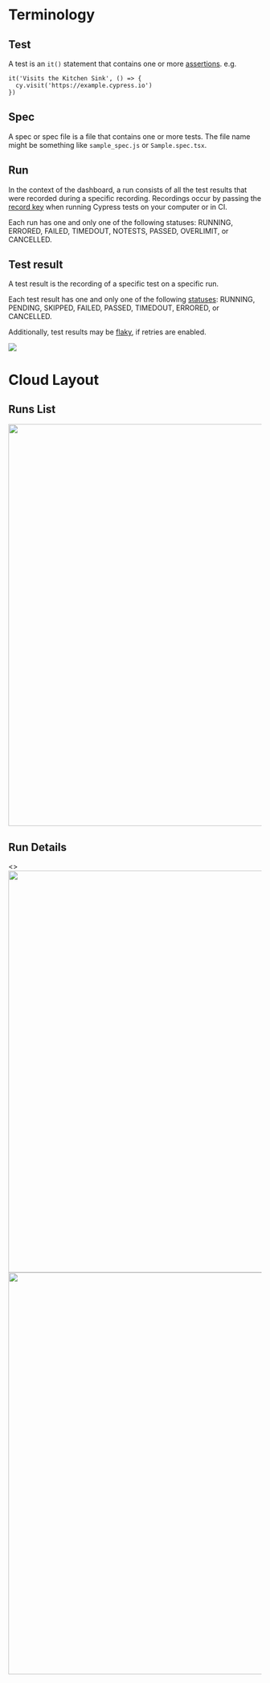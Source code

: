 
<Meta title="Intro/Layout & Terminology" />

# Terminology

## Test

A test is an `it()` statement that contains one or more [assertions](https://docs.cypress.io/guides/core-concepts/introduction-to-cypress#Assertions). e.g.

```
it('Visits the Kitchen Sink', () => {
  cy.visit('https://example.cypress.io')
})
```

## Spec

A spec or spec file is a file that contains one or more tests. The file name might be something like `sample_spec.js` or `Sample.spec.tsx`.

## Run

In the context of the dashboard, a run consists of all the test results that were recorded during a specific recording. Recordings occur by passing the [record key](https://docs.cypress.io/guides/dashboard/projects#Record-key) when running Cypress tests on your computer or in CI.

Each run has one and only one of the following statuses: RUNNING, ERRORED, FAILED, TIMEDOUT, NOTESTS, PASSED, OVERLIMIT, or CANCELLED.

## Test result

A test result is the recording of a specific test on a specific run.

Each test result has one and only one of the following [statuses](https://docs.cypress.io/guides/core-concepts/writing-and-organizing-tests#Test-statuses): RUNNING, PENDING, SKIPPED, FAILED, PASSED, TIMEDOUT, ERRORED, or CANCELLED.

Additionally, test results may be [flaky](https://docs.cypress.io/guides/dashboard/flaky-test-management#Flake-Detection), if retries are enabled.

<Canvas>
  <Story name="Terminology">
    <img src="/img/runs-specs-test-results.png" />
  </Story>
</Canvas>

# Cloud Layout

## Runs List

<Canvas>
  <Story name="Runs List">
    <img src="/img/layout-list.png" width="800" />
  </Story>
</Canvas>

## Run Details

<Canvas>
  <Story name="Run Details">
    <>
      <img src="/img/layout-detail-1.png" width="800" />
      <br />
      <img src="/img/layout-detail-2.png" width="800" />
    </>
  </Story>
</Canvas>
